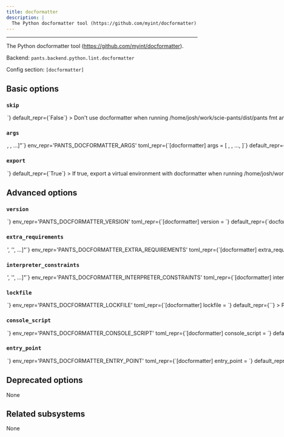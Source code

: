 ```yaml
---
title: docformatter
description: |
  The Python docformatter tool (https://github.com/myint/docformatter).
---
```



---

The Python docformatter tool (https://github.com/myint/docformatter).

Backend: <span className="color--primary">`pants.backend.python.lint.docformatter`</span>

Config section: <span className="color--primary">`[docformatter]`</span>

<span className={styles.options}>

## Basic options

### `skip`

<Option
  cli_repr={`--[no-]docformatter-skip`}
  env_repr='PANTS_DOCFORMATTER_SKIP'
  toml_repr={`[docformatter]
skip = <bool>`}
  default_repr={`False`}
>

Don&#x27;t use docformatter when running `/home/josh/work/scie-pants/dist/pants fmt` and `/home/josh/work/scie-pants/dist/pants lint`.

</Option>

### `args`

<Option
  cli_repr={`--docformatter-args="[<shell_str>, <shell_str>, ...]"`}
  env_repr='PANTS_DOCFORMATTER_ARGS'
  toml_repr={`[docformatter]
args = [
    <shell_str>,
    <shell_str>,
    ...,
]`}
  default_repr={`[]`}
>

Arguments to pass directly to docformatter, e.g. `--docformatter-args='--wrap-summaries=100 --pre-summary-newline'`.

</Option>

### `export`

<Option
  cli_repr={`--[no-]docformatter-export`}
  env_repr='PANTS_DOCFORMATTER_EXPORT'
  toml_repr={`[docformatter]
export = <bool>`}
  default_repr={`True`}
>

If true, export a virtual environment with docformatter when running `/home/josh/work/scie-pants/dist/pants export`.

This can be useful, for example, with IDE integrations to point your editor to the tool&#x27;s binary.

</Option>

## Advanced options

### `version`

<Option
  cli_repr={`--docformatter-version=<str>`}
  env_repr='PANTS_DOCFORMATTER_VERSION'
  toml_repr={`[docformatter]
version = <str>`}
  default_repr={`docformatter>=1.4,<1.5`}
>

Requirement string for the tool.

</Option>

### `extra_requirements`

<Option
  cli_repr={`--docformatter-extra-requirements="['<str>', '<str>', ...]"`}
  env_repr='PANTS_DOCFORMATTER_EXTRA_REQUIREMENTS'
  toml_repr={`[docformatter]
extra_requirements = [
    '<str>',
    '<str>',
    ...,
]`}
  default_repr={`[]`}
>

Any additional requirement strings to use with the tool. This is useful if the tool allows you to install plugins or if you need to constrain a dependency to a certain version.

</Option>

### `interpreter_constraints`

<Option
  cli_repr={`--docformatter-interpreter-constraints="['<str>', '<str>', ...]"`}
  env_repr='PANTS_DOCFORMATTER_INTERPRETER_CONSTRAINTS'
  toml_repr={`[docformatter]
interpreter_constraints = [
    '<str>',
    '<str>',
    ...,
]`}
  default_repr={`[\n  "CPython>=3.7,<4"\n]`}
>

Python interpreter constraints for this tool.

</Option>

### `lockfile`

<Option
  cli_repr={`--docformatter-lockfile=<str>`}
  env_repr='PANTS_DOCFORMATTER_LOCKFILE'
  toml_repr={`[docformatter]
lockfile = <str>`}
  default_repr={`<default>`}
>

Path to a lockfile used for installing the tool.

Set to the string `<default>` to use a lockfile provided by Pants, so long as you have not changed the `--version` and `--extra-requirements` options, and the tool&#x27;s interpreter constraints are compatible with the default. Pants will error or warn if the lockfile is not compatible (controlled by `[python].invalid_lockfile_behavior`). See https://github.com/pantsbuild/pants/blob/release_2.13.1/src/python/pants/backend/python/lint/docformatter/docformatter.lock for the default lockfile contents.

Set to the string `<none>` to opt out of using a lockfile. We do not recommend this, though, as lockfiles are essential for reproducible builds.

To use a custom lockfile, set this option to a file path relative to the build root, then run `/home/josh/work/scie-pants/dist/pants generate-lockfiles --resolve=docformatter`.

As explained at https://www.pantsbuild.org/v2.13/docs/python-third-party-dependencies, lockfile generation via `generate-lockfiles` does not always work and you may want to manually generate the lockfile. You will want to set `[python].invalid_lockfile_behavior = 'ignore'` so that Pants does not complain about missing lockfile headers.

</Option>

### `console_script`

<Option
  cli_repr={`--docformatter-console-script=<str>`}
  env_repr='PANTS_DOCFORMATTER_CONSOLE_SCRIPT'
  toml_repr={`[docformatter]
console_script = <str>`}
  default_repr={`docformatter`}
>

The console script for the tool. Using this option is generally preferable to (and mutually exclusive with) specifying an --entry-point since console script names have a higher expectation of staying stable across releases of the tool. Usually, you will not want to change this from the default.

</Option>

### `entry_point`

<Option
  cli_repr={`--docformatter-entry-point=<str>`}
  env_repr='PANTS_DOCFORMATTER_ENTRY_POINT'
  toml_repr={`[docformatter]
entry_point = <str>`}
  default_repr={`None`}
>

The entry point for the tool. Generally you only want to use this option if the tool does not offer a --console-script (which this option is mutually exclusive with). Usually, you will not want to change this from the default.

</Option>

## Deprecated options

None

## Related subsystems

None

</span>
